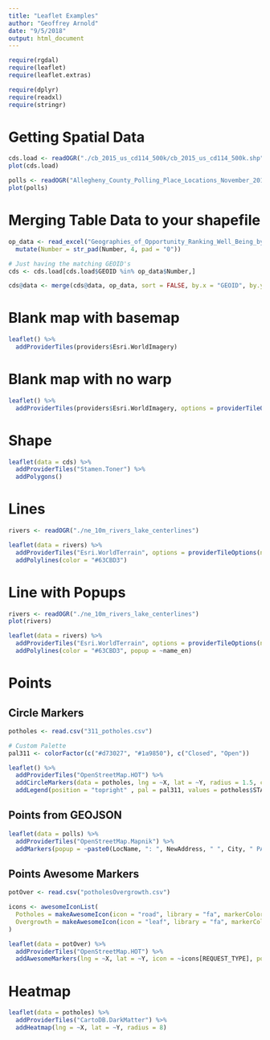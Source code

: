 ```yaml
---
title: "Leaflet Examples"
author: "Geoffrey Arnold"
date: "9/5/2018"
output: html_document
---
```



```r
require(rgdal)
require(leaflet)
require(leaflet.extras)

require(dplyr)
require(readxl)
require(stringr)
```

# Getting Spatial Data

```r
cds.load <- readOGR("./cb_2015_us_cd114_500k/cb_2015_us_cd114_500k.shp", layer = "cb_2015_us_cd114_500k", GDAL1_integer64_policy = TRUE)
plot(cds.load)

polls <- readOGR("Allegheny_County_Polling_Place_Locations_November_2016.geojson")
plot(polls)
```

# Merging Table Data to your shapefile

```r
op_data <- read_excel("Geographies_of_Opportunity_Ranking_Well_Being_by_Congressional_District_(114th_Congress).xlsx") %>%
  mutate(Number = str_pad(Number, 4, pad = "0"))

# Just having the matching GEOID's
cds <- cds.load[cds.load$GEOID %in% op_data$Number,]

cds@data <- merge(cds@data, op_data, sort = FALSE, by.x = "GEOID", by.y = "Number")
```

# Blank map with basemap

```r
leaflet() %>%
  addProviderTiles(providers$Esri.WorldImagery)
```

# Blank map with no warp

```r
leaflet() %>%
  addProviderTiles(providers$Esri.WorldImagery, options = providerTileOptions(noWrap = TRUE))
```

# Shape

```r
leaflet(data = cds) %>%
  addProviderTiles("Stamen.Toner") %>%
  addPolygons()
```

# Lines

```r
rivers <- readOGR("./ne_10m_rivers_lake_centerlines")

leaflet(data = rivers) %>%
  addProviderTiles("Esri.WorldTerrain", options = providerTileOptions(noWrap = TRUE)) %>%
  addPolylines(color = "#63CBD3")
```

# Line with Popups

```r
rivers <- readOGR("./ne_10m_rivers_lake_centerlines")
plot(rivers)

leaflet(data = rivers) %>%
  addProviderTiles("Esri.WorldTerrain", options = providerTileOptions(noWrap = TRUE)) %>%
  addPolylines(color = "#63CBD3", popup = ~name_en)
```

# Points

## Circle Markers

```r
potholes <- read.csv("311_potholes.csv")

# Custom Palette
pal311 <- colorFactor(c("#d73027", "#1a9850"), c("Closed", "Open"))

leaflet() %>%
  addProviderTiles("OpenStreetMap.HOT") %>%
  addCircleMarkers(data = potholes, lng = ~X, lat = ~Y, radius = 1.5, color = ~pal311(STATUS)) %>%
  addLegend(position = "topright" , pal = pal311, values = potholes$STATUS, title = "Status")
```

## Points from GEOJSON

```r
leaflet(data = polls) %>%
  addProviderTiles("OpenStreetMap.Mapnik") %>%
  addMarkers(popup = ~paste0(LocName, ": ", NewAddress, " ", City, " PA ", Zip))
```

## Points Awesome Markers

```r
potOver <- read.csv("potholesOvergrowth.csv")

icons <- awesomeIconList(
  Potholes = makeAwesomeIcon(icon = "road", library = "fa", markerColor = "gray"),
  Overgrowth = makeAwesomeIcon(icon = "leaf", library = "fa", markerColor = "green")
)

leaflet(data = potOver) %>%
  addProviderTiles("OpenStreetMap.HOT") %>%
  addAwesomeMarkers(lng = ~X, lat = ~Y, icon = ~icons[REQUEST_TYPE], popup = ~REQUEST_TYPE)
```

# Heatmap

```r
leaflet(data = potholes) %>%
  addProviderTiles("CartoDB.DarkMatter") %>%
  addHeatmap(lng = ~X, lat = ~Y, radius = 8)
```
